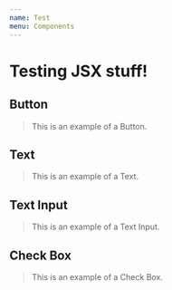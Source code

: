 ```yaml
---
name: Test
menu: Components
---
```



# Testing JSX stuff!

## Button

> This is an example of a Button.

<ButtonTest />

## Text 

>This is an example of a Text.

<TextTest />


## Text Input 

>This is an example of a Text Input.

<TextInputTest />

## Check Box 

>This is an example of a Check Box.

<CheckBoxTest />
